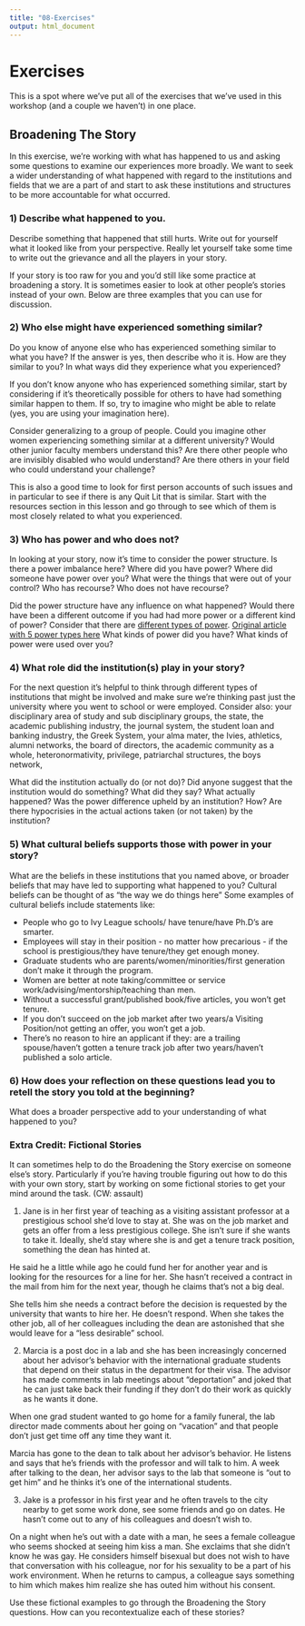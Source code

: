 ```yaml
---
title: "08-Exercises"
output: html_document
---
```


# Exercises {-}

This is a spot where we've put all of the exercises that we've used in this workshop (and a couple we haven't) in one place. 



## Broadening The Story {-}

In this exercise, we're working with what has happened to us and asking some questions to examine our experiences more broadly. We want to seek a wider understanding of what happened with regard to the institutions and fields that we are a part of and start to ask these institutions and structures to be more accountable for what occurred. 

### 1) Describe what happened to you.  
Describe something that happened that still hurts. Write out for yourself what it looked like from your perspective. Really let yourself take some time to write out the grievance and all the players in your story. 

If your story is too raw for you and you'd still like some practice at broadening a story. It is sometimes easier to look at other people's stories instead of your own. Below are three examples that you can use for discussion. 

### 2) Who else might have experienced something similar?
Do you know of anyone else who has experienced something similar to what you have? If the answer is yes, then describe who it is. How are they similar to you? In what ways did they experience what you experienced?

If you don't know anyone who has experienced something similar, start by considering if it's theoretically possible for others to have had something similar happen to them. If so, try to imagine who might be able to relate (yes, you are using your imagination here). 

Consider generalizing to a group of people. Could you imagine other women experiencing something similar at a different university? Would other junior faculty members understand this? Are there other people who are invisibly disabled who would understand? Are there others in your field who could understand your challenge?  

This is also a good time to look for first person accounts of such issues and in particular to see if there is any Quit Lit that is similar. Start with the resources section in this lesson and go through to see which of them is most closely related to what you experienced. 

### 3) Who has power and who does not? 
In looking at your story, now it's time to consider the power structure. Is there a power imbalance here? Where did you have power? Where did someone have power over you? What were the things that were out of your control? Who has recourse? Who does not have recourse?  

Did the power structure have any influence on what happened? Would there have been a different outcome if you had had more power or a different kind of power?  Consider that there are [different types of power](https://en.wikipedia.org/wiki/French_and_Raven%27s_bases_of_power). [Original article with 5 power types here](http://www.communicationcache.com/uploads/1/0/8/8/10887248/the_bases_of_social_power_-_chapter_20_-_1959.pdf)  What kinds of power did you have? What kinds of power were used over you? 

### 4) What role did the institution(s) play in your story? 
For the next question it's helpful to think through different types of institutions that might be involved and make sure we're thinking past just the university where you went to school or were employed. Consider also: your disciplinary area of study and sub disciplinary groups, the state, the academic publishing industry, the journal system, the student loan and banking industry, the Greek System, your alma mater, the Ivies, athletics, alumni networks, the board of directors, the academic community as a whole, heteronormativity, privilege, patriarchal structures, the boys network, 

What did the institution actually do (or not do)? Did anyone suggest that the institution would do something? What did they say? What actually happened? Was the power difference upheld by an institution? How? Are there hypocrisies in the actual actions taken (or not taken) by the institution? 

### 5) What cultural beliefs supports those with power in your story?
What are the beliefs in these institutions that you named above, or broader beliefs that may have led to supporting what happened to you? Cultural beliefs can be thought of as "the way we do things here" Some examples of cultural beliefs include statements like: 

- People who go to Ivy League schools/ have tenure/have Ph.D's are smarter.  
- Employees will stay in their position - no matter how precarious - if the school is prestigious/they have tenure/they get enough money.
- Graduate students who are parents/women/minorities/first generation don't make it through the program.
- Women are better at note taking/committee or service work/advising/mentorship/teaching than men. 
- Without a successful grant/published book/five articles, you won't get tenure. 
- If you don't succeed on the job market after two years/a Visiting Position/not getting an offer, you won't get a job. 
- There's no reason to hire an applicant if they: are a trailing spouse/haven't gotten a tenure track job after two years/haven't published a solo article. 

### 6) How does your reflection on these questions lead you to retell the story you told at the beginning?
What does a broader perspective add to your understanding of what happened to you?

### Extra Credit: Fictional Stories 

It can sometimes help to do the Broadening the Story exercise on someone else's story. Particularly if you're having trouble figuring out how to do this with your own story, start by working on some fictional stories to get your mind around the task. (CW: assault) 

1) Jane is in her first year of teaching as a visiting assistant professor at a prestigious school she'd love to stay at. She was on the job market and gets an offer from a less prestigious college. She isn't sure if she wants to take it. Ideally, she'd stay where she is and get a tenure track position, something the dean has hinted at. 

He said he a little while ago he could fund her for another year and is looking for the resources for a line for her. She hasn't received a contract in the mail from him for the next year, though he claims that's not a big deal. 

She tells him she needs a contract before the decision is requested by the university that wants to hire her. He doesn't respond. When she takes the other job, all of her colleagues including the dean are astonished that she would leave for a "less desirable" school. 

2) Marcia is a post doc in a lab and she has been increasingly concerned about her advisor's behavior with the international graduate students that depend on their status in the department for their visa. The advisor has made comments in lab meetings about "deportation" and joked that he can just take back their funding if they don't do their work as quickly as he wants it done. 

When one grad student wanted to go home for a family funeral, the lab director made comments about her going on "vacation" and that people don't just get time off any time they want it. 

Marcia has gone to the dean to talk about her advisor's behavior. He listens and says that he's friends with the professor and will talk to him. A week after talking to the dean, her advisor says to the lab that someone is "out to get him" and he thinks it's one of the international students. 

3) Jake is a professor in his first year and he often travels to the city nearby to get some work done, see some friends and go on dates. He hasn't come out to any of his colleagues and doesn't wish to. 

On a night when he's out with a date with a man, he sees a female colleague who seems shocked at seeing him kiss a man. She exclaims that she didn't know he was gay. He considers himself bisexual but does not wish to have that conversation with his colleague, nor for his sexuality to be a part of his work environment. When he returns to campus, a colleague says something to him which makes him realize she has outed him without his consent. 


Use these fictional examples to go through the Broadening the Story questions. How can you recontextualize each of these stories?


